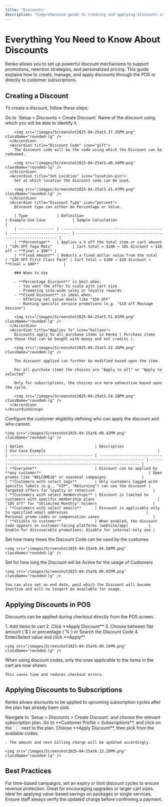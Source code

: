 ```yaml
---
title: "Discounts"
description: "Comprehensive guide to creating and applying discounts in POS and subscriptions"
---
```


# Everything You Need to Know About Discounts

Kenko allows you to set up powerful discount mechanisms to support promotions, retention strategies, and personalized pricing. This guide explains how to create, manage, and apply discounts through the POS or directly to customer subscriptions.

## Creating a Discount

To create a discount, follow these steps:

<Steps>
  <Step title="Navigate to Discounts">
    Go to `Setup > Discounts > Create Discount`
  </Step>
  <Step title="Setup Discount" icon="sparkles">
    <AccordionGroup>
      <Accordion title="Discount Name" icon="tag">
        Name of the discount using which you will be able to identify it.

        <img src="/images/Screenshot2025-04-25at5.37.35PM.png" className="rounded-lg" />
      </Accordion>
      <Accordion title="Discount Code" icon="gift">
        The discount code will be the code using which the Discount can be redeemed.

        <img src="/images/Screenshot2025-04-25at5.40.34PM.png" className="rounded-lg" />
      </Accordion>
      <Accordion title="Set Location" icon="location-pin">
        Set at which location the discount code can be used.

        <img src="/images/Screenshot2025-04-25at5.41.47PM.png" className="rounded-lg" />
      </Accordion>
      <Accordion title="Discount Type" icon="percent">
        Discount type can either be Percentage or Value.

        | Type             | Definition                                    | Example Use Case            | Sample Calculation                                            |
        | ---------------- | --------------------------------------------- | --------------------------- | ------------------------------------------------------------- |
        | **Percentage**   | Applies a % off the total item or cart amount | "10% OFF Yoga Mats"         | Cart total = $100 → 10% discount = $10 off → **Final = $90** |
        | **Fixed Amount** | Deducts a fixed dollar value from the total   | "$20 OFF First Class Pack" | Cart total = $100 → $20 discount → **Final = $80**           |

        ### When to Use

        - **Percentage Discount** is best when:
          - You want the offer to scale with cart size
          - Promoting site-wide sales or loyalty rewards
        - **Fixed Discount** is ideal when:
          - Offering set value deals like "$50 OFF"
          - Running specific service promotions (e.g. "$10 off Massage Session")

        <img src="/images/Screenshot2025-04-25at5.51.01PM.png" className="rounded-lg" />
      </Accordion>
      <Accordion title="Applies To" icon="balloon">
        Discounts apply to all purchase items in Kenko ( Purchase items are those that can be bought with money and not credits ).

        <img src="/images/Screenshot2025-04-25at5.52.16PM.png" className="rounded-lg" />

        The discount applied can further be modified based upon the item.

        For all purchase items the choices are "Apply to all" or "Apply to selected"

        Only for subscriptions, the choices are more exhaustive based upon the cycle.

        <img src="/images/Screenshot2025-04-25at5.54.18PM.png" className="rounded-lg" />
      </Accordion>
    </AccordionGroup>
  </Step>
  <Step title="Set Customer Eligibility">
    Configure the customer eligibility defining who can apply the discount and who cannot.

    <img src="/images/Screenshot2025-04-25at6.00.42PM.png" className="rounded-lg" />

    | Option                                | Description                                                                                | Use Case Example                                                  |
    | ------------------------------------- | ------------------------------------------------------------------------------------------ | ----------------------------------------------------------------- |
    | **Everyone**                          | Discount can be applied by **any customer**                                                | Open promos like "WELCOME10" or seasonal campaigns                |
    | **Customers with select tags**        | Only customers tagged with specific labels (e.g., "VIP", "Returning") can use the discount | Targeted offers for loyalty or retention                          |
    | **Customers with select memberships** | Discount is limited to customers with specific membership plans                            | "10% off" for "Unlimited Monthly" holders                         |
    | **Customers with select emails**      | Discount is applicable only to specified email addresses                                   | Personal promo codes or compensation cases                        |
    | **Visible to customer**               | When enabled, the discount code appears on customer-facing platforms (website/app)         | Enable for discoverable promotions; disable for internal-only use |
  </Step>
  <Step title="Set Usage Limit">
    Set how many times the Discount Code can be used by the customes

    <img src="/images/Screenshot2025-04-25at6.04.58PM.png" className="rounded-lg" />
  </Step>
  <Step title="Set Active Dates">
    Set for how long the Discount will be Active for the usage of Customers

    <img src="/images/Screenshot2025-04-25at6.06.02PM.png" className="rounded-lg" />

    You can also set an end date, post which the Discount will become Inactive and will no longert be available for usage.
  </Step>
</Steps>

## Applying Discounts in POS

Discounts can be applied during checkout directly from the POS screen.

<AccordionGroup>
  <Accordion title="Apply a Custom Discount" icon="tag">
    1. Add items to cart
    2. Click **Apply Discount**
    3. Choose between flat amount (`$`) or percentage (`%`) or Search the Discount Code
    4. Enter/Select value and click **Apply**

    <img src="/images/Screenshot2025-04-25at6.09.24PM.png" className="rounded-lg" />
  </Accordion>
  <Accordion title="Improved Discount Code UX in POS" icon="sparkles">
    When using discount codes, only the ones applicable to the items in the cart are now shown.

    This saves time and reduces checkout errors.
  </Accordion>
</AccordionGroup>

## Applying Discounts to Subscriptions

Kenko allows discounts to be applied to upcoming subscription cycles after the plan has already been sold.

<Steps>
  <Step title="Create a Discount for Subscription">
    Navigate to `Setup > Discounts > Create Discount` and choose the relevant subscription plan.
  </Step>
  <Step title="Navigate to Member Profile">
    Go to **Customer Profile > Subscriptions**, and click on the `⋮` next to the plan.
  </Step>
  <Step title="Apply Discount">
    Choose **Apply Discount**, then pick from the available codes.

    - The amount and next billing charge will be updated accordingly.

    <img src="/images/Screenshot2025-04-25at6.15.29PM.png" className="rounded-lg" />
  </Step>
</Steps>

## Best Practices

<CardGroup cols="2">
  <Card title="Limit Discount Duration" icon="calendar-minus">
    For time-based campaigns, set an expiry or limit discount cycles to ensure revenue protection.
  </Card>
  <Card title="Use Percentage Discounts for Upsells" icon="percent">
    Great for encouraging upgrades or larger cart sizes.
  </Card>
  <Card title="Use Flat Discounts for Fixed Bundles" icon="dollar-sign">
    Ideal for applying value-based savings on packages or single services.
  </Card>
  <Card title="Preview Final Charge Before Payment" icon="eye">
    Ensure staff always verify the updated charge before confirming a payment.
  </Card>
</CardGroup>